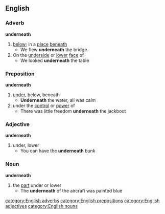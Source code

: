 ==English==
===Adverb===
'''underneath'''
#[[below]]; in a [[place]] [[beneath]]
#* We flew '''underneath''' the bridge
#On the [[underside]] or [[lower]] [[face]] of
#* We looked '''underneath''' the table
===Preposition===
'''underneath'''
#[[under]], below, beneath
#* '''Underneath''' the water, all was calm
#under the [[control]] or [[power]] of
#* There was little freedom '''underneath''' the jackboot
===Adjective===
'''underneath'''
#under, lower
#* You can have the '''underneath''' bunk
===Noun===
'''underneath'''
#the [[part]] under or lower
#* The '''underneath''' of the aircraft was painted blue
[[category:English adverbs]]
[[category:English prepositions]]
[[category:English adjectives]]
[[category:English nouns]]